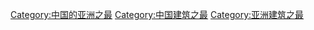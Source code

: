 [[Category:中国的亚洲之最|Category:中国的亚洲之最]]
[[Category:中国建筑之最|Category:中国建筑之最]]
[[Category:亚洲建筑之最|Category:亚洲建筑之最]]